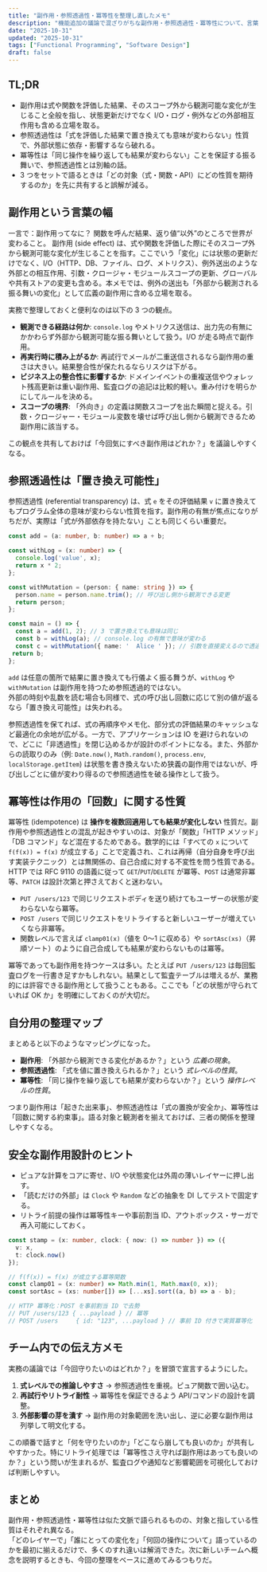```yaml
---
title: "副作用・参照透過性・冪等性を整理し直したメモ"
description: "機能追加の議論で混ざりがちな副作用・参照透過性・冪等性について、言葉のスコープと具体例を並べ直して頭を揃えました。"
date: "2025-10-31"
updated: "2025-10-31"
tags: ["Functional Programming", "Software Design"]
draft: false
---
```


## TL;DR
- 副作用は式や関数を評価した結果、そのスコープ外から観測可能な変化が生じること全般を指し、状態更新だけでなく I/O・ログ・例外などの外部相互作用も含める立場を取る。
- 参照透過性は「式を評価した結果で置き換えても意味が変わらない」性質で、外部状態に依存・影響するなら破れる。
- 冪等性は「同じ操作を繰り返しても結果が変わらない」ことを保証する振る舞いで、参照透過性とは別軸の話。
- 3 つをセットで語るときは「どの対象（式・関数・API）にどの性質を期待するのか」を先に共有すると誤解が減る。

## 副作用という言葉の幅
一言で：副作用ってなに？
関数を呼んだ結果、返り値“以外”のところで世界が変わること。
副作用 (side effect) は、式や関数を評価した際にそのスコープ外から観測可能な変化が生じることを指す。ここでいう「変化」には状態の更新だけでなく、I/O（HTTP、DB、ファイル、ログ、メトリクス）、例外送出のような外部との相互作用、引数・クロージャ・モジュールスコープの更新、グローバルや共有ストアの変更も含める。本メモでは、例外の送出も「外部から観測される振る舞いの変化」として広義の副作用に含める立場を取る。

実務で整理しておくと便利なのは以下の 3 つの観点。

- **観測できる経路は何か**: `console.log` やメトリクス送信は、出力先の有無にかかわらず外部から観測可能な振る舞いとして扱う。I/O が走る時点で副作用。
- **再実行時に積み上がるか**: 再試行でメールが二重送信されるなら副作用の重さは大きい。結果整合性が保たれるならリスクは下がる。
- **ビジネス上の整合性に影響するか**: ドメインイベントの重複送信やウォレット残高更新は重い副作用、監査ログの追記は比較的軽い。重み付けを明らかにしてルールを決める。
- **スコープの境界**: 「外向き」の定義は関数スコープを出た瞬間と捉える。引数・クロージャー・モジュール変数を壊せば呼び出し側から観測できるため副作用に該当する。

この観点を共有しておけば「今回気にすべき副作用はどれか？」を議論しやすくなる。

## 参照透過性は「置き換え可能性」
参照透過性 (referential transparency) は、式 `e` をその評価結果 `v` に置き換えてもプログラム全体の意味が変わらない性質を指す。副作用の有無が焦点になりがちだが、実際は「式が外部依存を持たない」ことも同じくらい重要だ。

```ts
const add = (a: number, b: number) => a + b;

const withLog = (x: number) => {
  console.log('value', x);
  return x * 2;
};

const withMutation = (person: { name: string }) => {
  person.name = person.name.trim(); // 呼び出し側から観測できる変更
  return person;
};

const main = () => {
  const a = add(1, 2); // 3 で置き換えても意味は同じ
  const b = withLog(a); // console.log の有無で意味が変わる
  const c = withMutation({ name: '  Alice ' }); // 引数を直接変えるので透過性が崩れる
 return b;
};
```

`add` は任意の箇所で結果に置き換えても行儀よく振る舞うが、`withLog` や `withMutation` は副作用を持つため参照透過的ではない。  
外部の時刻や乱数を読む場合も同様で、式の呼び出し回数に応じて別の値が返るなら「置き換え可能性」は失われる。

参照透過性を保てれば、式の再順序やメモ化、部分式の評価結果のキャッシュなど最適化の余地が広がる。一方で、アプリケーションは IO を避けられないので、どこに「非透過性」を閉じ込めるかが設計のポイントになる。また、外部からの読取りのみ（例: `Date.now()`, `Math.random()`, `process.env`, `localStorage.getItem`) は状態を書き換えないため狭義の副作用ではないが、呼び出しごとに値が変わり得るので参照透過性を破る操作として扱う。

## 冪等性は作用の「回数」に関する性質
冪等性 (idempotence) は **操作を複数回適用しても結果が変化しない** 性質だ。副作用や参照透過性との混乱が起きやすいのは、対象が「関数」「HTTP メソッド」「DB コマンド」など混在するためである。数学的には「すべての `x` について `f(f(x)) = f(x)` が成立する」ことで定義され、これは再帰（自分自身を呼び出す実装テクニック）とは無関係の、自己合成に対する不変性を問う性質である。HTTP では RFC 9110 の語義に従って `GET`/`PUT`/`DELETE` が冪等、`POST` は通常非冪等、`PATCH` は設計次第と押さえておくと迷わない。

- `PUT /users/123` で同じリクエストボディを送り続けてもユーザーの状態が変わらないなら冪等。
- `POST /users` で同じリクエストをリトライすると新しいユーザーが増えていくなら非冪等。
- 関数レベルで言えば `clamp01(x)`（値を 0〜1 に収める）や `sortAsc(xs)`（昇順ソート）のように自己合成しても結果が変わらないものは冪等。

冪等であっても副作用を持つケースは多い。たとえば `PUT /users/123` は毎回監査ログを一行書き足すかもしれない。結果として監査テーブルは増えるが、業務的には許容できる副作用として扱うこともある。ここでも「どの状態が守られていれば OK か」を明確にしておくのが大切だ。

## 自分用の整理マップ
まとめると以下のようなマッピングになった。

- **副作用**: 「外部から観測できる変化があるか？」という *広義の現象*。
- **参照透過性**: 「式を値に置き換えられるか？」という *式レベルの性質*。
- **冪等性**: 「同じ操作を繰り返しても結果が変わらないか？」という *操作レベルの性質*。

つまり副作用は「起きた出来事」、参照透過性は「式の置換が安全か」、冪等性は「回数に関する約束事」。語る対象と観測者を揃えておけば、三者の関係を整理しやすくなる。

## 安全な副作用設計のヒント
- ピュアな計算をコアに寄せ、I/O や状態変化は外周の薄いレイヤーに押し出す。
- 「読むだけの外部」は `Clock` や `Random` などの抽象を DI してテストで固定する。
- リトライ前提の操作は冪等性キーや事前割当 ID、アウトボックス・サーガで再入可能にしておく。

```ts
const stamp = (x: number, clock: { now: () => number }) => ({
  v: x,
  t: clock.now()
});

// f(f(x)) = f(x) が成立する冪等関数
const clamp01 = (x: number) => Math.min(1, Math.max(0, x));
const sortAsc = (xs: number[]) => [...xs].sort((a, b) => a - b);

// HTTP 冪等化：POST を事前割当 ID で去勢
// PUT /users/123 { ...payload } // 冪等
// POST /users     { id: "123", ...payload } // 事前 ID 付きで実質冪等化
```

## チーム内での伝え方メモ
実務の議論では「今回守りたいのはどれか？」を冒頭で宣言するようにした。

1. **式レベルでの推論しやすさ** → 参照透過性を重視。ピュア関数で囲い込む。
2. **再試行やリトライ耐性** → 冪等性を保証できるよう API/コマンドの設計を調整。
3. **外部影響の芽を潰す** → 副作用の対象範囲を洗い出し、逆に必要な副作用は列挙して明文化する。

この順番で話すと「何を守りたいのか」「どこなら崩しても良いのか」が共有しやすかった。特にリトライ処理では「冪等性さえ守れば副作用はあっても良いのか？」という問いが生まれるが、監査ログや通知など影響範囲を可視化しておけば判断しやすい。

## まとめ
副作用・参照透過性・冪等性は似た文脈で語られるものの、対象と指している性質はそれぞれ異なる。  
「どのレイヤーで」「誰にとっての変化を」「何回の操作について」語っているのかを最初に揃えるだけで、多くのすれ違いは解消できた。次に新しいチームへ概念を説明するときも、今回の整理をベースに進めてみるつもりだ。

